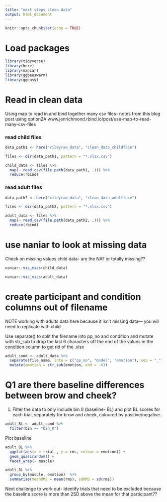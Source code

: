 ```yaml
---
title: "next steps clean data"
output: html_document
---
```


```r
knitr::opts_chunk$set(echo = TRUE)
```

# Load packages
```r
library(tidyverse)
library(here)
library(naniar)
library(ggbeeswarm)
library(ggeasy)
```

# Read in clean data

Using map to read in and bind together many csv files- notes from this blog post using option2A www.jenrichmond.rbind.io/post/use-map-to-read-many-csv-files

### read child files
```r
data_path1 <- here("rileyraw_data", "clean_data_childface")

files <- dir(data_path1, pattern = "*.xlsx.csv")

child_data <- files %>%
  map(~ read_csv(file.path(data_path1, .))) %>%
  reduce(rbind)
```

### read adult files
```r
data_path2 <- here("rileyraw_data", "clean_data_adultface")

files <- dir(data_path2, pattern = "*.xlsx.csv")

adult_data <- files %>%
  map(~ read_csv(file.path(data_path2, .))) %>%
  reduce(rbind)
```


# use naniar to look at missing data
 
Check on missing values child data- are the NA? or totally missing??

```r
naniar::vis_miss(child_data)

naniar::vis_miss(adult_data)

```

# create participant and condition columns out of filename

NOTE working with adults data here because it isn't missing data--- you will need to replicate with child

Use separate() to split the filename into  pp_no and condition and mutate with str_sub to drop the last 6 characters off the end of the values in the condition column to get rid of the .xlsx

```r

adult_cond <- adult_data %>%
  separate(file_name, into = c("pp_no", "model", "emotion"), sep = "_") %>% 
  mutate(emotion = str_sub(emotion, end = -6)) 
```


# Q1 are there baseline differences between brow and cheek?

1. Filter the data to only include bin 0 (baseline- BL) and plot BL scores for each trial, separately for brow and cheek, coloured by positive/negative. 

```r
adult_BL <- adult_cond %>%
  filter(bin == "bin_0")
```

Plot baseline 

```r
adult_BL %>%
  ggplot(aes(x = trial , y = rms, colour = emotion)) +
  geom_quasirandom() +
  facet_wrap(~ muscle)
```

```r
adult_BL %>%
  group_by(muscle, emotion)  %>%
  summarise(meanRMS = mean(rms), sdRMS = sd(rms))
```

Next challenge to work out- identify trials that need to be excluded because the baseline score is more than 2SD above the mean for that participant?? 

